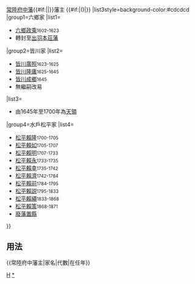 {{Navbox
|bodyclass=hlist

|name=常陸府中藩主
|title={{#if:{{{1|}}}|{{{1|}}}|}}[[常陸府中藩]]{{#if:{{{2|}}}|{{{2|}}}|}}藩主 {{#if:{{{3|}}}|({{{3|}}})|}}
|list3style=background-color:#cdcdcd
|group1=六鄉家
|list1=
*[[六鄉政乘]]<small>1602-1623</small>
*轉封至[[出羽國|出羽]][[本荘藩]]
|group2=皆川家
|list2=
*[[皆川廣照]]<small>1623-1625</small>
*[[皆川隆庸]]<small>1625-1645</small>
*[[皆川成鄉]]<small>1645</small>
*無繼嗣改易
|list3=
*由1645年至1700年為[[天領]]
|group4=水戶松平家
|list4=
*[[松平賴隆]]<small>1700-1705</small>
*[[松平賴如]]<small>1705-1707</small>
*[[松平賴明]]<small>1707-1733</small>
*[[松平賴永]]<small>1733-1735</small>
*[[松平賴幸]]<small>1735-1742</small>
*[[松平賴濟]]<small>1742-1784</small>
*[[松平賴前]]<small>1784-1795</small>
*[[松平賴説]]<small>1795-1833</small>
*[[松平賴繩]]<small>1833-1868</small>
*[[松平賴策]]<small>1868-1871</small>
*[[廢藩置縣]]
}}<noinclude>
== 用法 ==
<nowiki>{{常陸府中藩主|家名|代數|在任年}}</nowiki>
[[Category:歷代藩主模板|H]]
[[Category:常陸府中藩主|*]]
</noinclude>